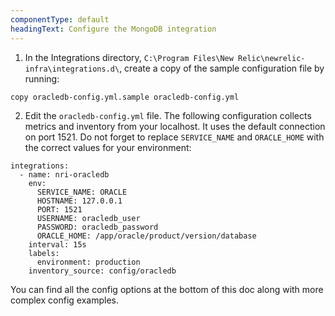 ```yaml
---
componentType: default
headingText: Configure the MongoDB integration
---
```


1. In the Integrations directory, `C:\Program Files\New Relic\newrelic-infra\integrations.d\`, create a copy of the sample configuration file by running:

```
copy oracledb-config.yml.sample oracledb-config.yml
```

2. Edit the `oracledb-config.yml` file. The following configuration collects metrics and inventory from your localhost. It uses the default connection on port 1521. Do not forget to replace `SERVICE_NAME` and `ORACLE_HOME` with the correct values for your environment:

```
integrations:
  - name: nri-oracledb
    env:
      SERVICE_NAME: ORACLE
      HOSTNAME: 127.0.0.1
      PORT: 1521
      USERNAME: oracledb_user
      PASSWORD: oracledb_password
      ORACLE_HOME: /app/oracle/product/version/database
    interval: 15s
    labels:
      environment: production
    inventory_source: config/oracledb
```
You can find all the config options at the bottom of this doc along with more complex config examples.

